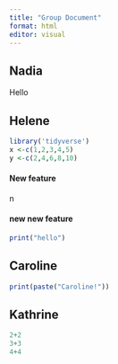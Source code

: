 ```yaml
---
title: "Group Document"
format: html
editor: visual
---
```


## Nadia

Hello

## Helene

```r
library('tidyverse')
x <-c(1,2,3,4,5)
y <-c(2,4,6,8,10)
```

#### New feature

n

#### new new feature

```r
print("hello")
```

## Caroline

```r
print(paste("Caroline!"))

```

## Kathrine

```r
2+2
3+3
4+4
```

# 
